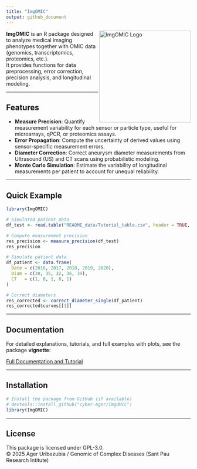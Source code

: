 ```yaml
---
title: "ImgOMIC"
output: github_document
---
```



<img src="logo/ImgOMIClogo.png" alt="ImgOMIC Logo" width="250" align="right"/>

**ImgOMIC** is an R package designed to analyze medical imaging phenotypes together with OMIC data (genomics, transcriptomics, proteomics, etc.).  
It provides functions for data preprocessing, error correction, precision analysis, and longitudinal modeling.



---

## Features

- **Measure Precision**: Quantify measurement variability for each sensor or particle type, useful for microarrays, qPCR, or proteomics assays.
- **Error Propagation**: Compute the uncertainty of derived values using sensor-specific measurement errors.
- **Diameter Correction**: Correct aneurysm diameter measurements from Ultrasound (US) and CT scans using probabilistic modeling.
- **Monte Carlo Simulation**: Estimate the variability of longitudinal measurements per patient to account for unequal reliability.

---

## Quick Example


```r
library(ImgOMIC)

# Simulated patient data
df_test <- read.table("README_data/Tutorial_table.csv", header = TRUE, sep = ",")

# Compute measurement precision
res_precision <- measure_precision(df_test)
res_precision

# Simulate patient data
df_patient <- data.frame(
  Date = c(2016, 2017, 2018, 2019, 2020),
  Diam = c(30, 35, 32, 36, 39),
  CT   = c(1, 0, 1, 0, 1)
)

# Correct diameters
res_corrected <- correct_diameter_single(df_patient)
res_corrected$curves[[1]]
```

---

## Documentation

For detailed explanations, tutorials, and full examples with plots, see the package **vignette**:

[Full Documentation and Tutorial](vignettes/documentation.md)

---

## Installation

```r
# Install the package from GitHub (if available)
# devtools::install_github("cyber-Ager/ImgOMIC")
library(ImgOMIC)
```


---

## License

This package is licensed under GPL-3.0.  
© 2025 Ager Uribezubia / Genomic of Complex Diseases (Sant Pau Research Intitute)

